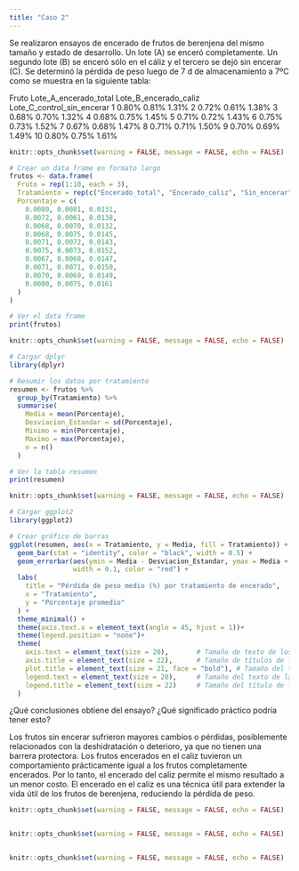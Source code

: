 ```yaml
---
title: "Caso 2"
---
```



Se realizaron ensayos de encerado de frutos de berenjena del mismo tamaño y estado de desarrollo.
Un lote (A) se enceró completamente. Un segundo lote (B) se enceró sólo en el cáliz y el tercero se dejó sin encerar (C).
Se determinó la pérdida de peso luego de 7 d de almacenamiento a 7ºC como se muestra en la siguiente tabla:

Fruto	Lote_A_encerado_total	Lote_B_encerado_caliz	Lote_C_control_sin_encerar
1	0.80%	0.81%	1.31%
2	0.72%	0.61%	1.38%
3	0.68%	0.70%	1.32%
4	0.68%	0.75%	1.45%
5	0.71%	0.72%	1.43%
6	0.75%	0.73%	1.52%
7	0.67%	0.68%	1.47%
8	0.71%	0.71%	1.50%
9	0.70%	0.69%	1.49%
10	0.80%	0.75%	1.61%




```r
knitr::opts_chunk$set(warning = FALSE, message = FALSE, echo = FALSE)

# Crear un data frame en formato largo
frutos <- data.frame(
  Fruto = rep(1:10, each = 3),
  Tratamiento = rep(c("Encerado_total", "Encerado_caliz", "Sin_encerar"), times = 10),
  Porcentaje = c(
    0.0080, 0.0081, 0.0131,
    0.0072, 0.0061, 0.0138,
    0.0068, 0.0070, 0.0132,
    0.0068, 0.0075, 0.0145,
    0.0071, 0.0072, 0.0143,
    0.0075, 0.0073, 0.0152,
    0.0067, 0.0068, 0.0147,
    0.0071, 0.0071, 0.0150,
    0.0070, 0.0069, 0.0149,
    0.0080, 0.0075, 0.0161
  )
)

# Ver el data frame
print(frutos)


```

```r
knitr::opts_chunk$set(warning = FALSE, message = FALSE, echo = FALSE)

# Cargar dplyr
library(dplyr)

# Resumir los datos por tratamiento
resumen <- frutos %>%
  group_by(Tratamiento) %>%
  summarise(
    Media = mean(Porcentaje),
    Desviacion_Estandar = sd(Porcentaje),
    Minimo = min(Porcentaje),
    Maximo = max(Porcentaje),
    n = n()
  )

# Ver la tabla resumen
print(resumen)


```

```r
knitr::opts_chunk$set(warning = FALSE, message = FALSE, echo = FALSE)

# Cargar ggplot2
library(ggplot2)

# Crear gráfico de barras
ggplot(resumen, aes(x = Tratamiento, y = Media, fill = Tratamiento)) +
  geom_bar(stat = "identity", color = "black", width = 0.5) +
  geom_errorbar(aes(ymin = Media - Desviacion_Estandar, ymax = Media + Desviacion_Estandar), 
                width = 0.1, color = "red") +
  labs(
    title = "Pérdida de peso medio (%) por tratamiento de encerado",
    x = "Tratamiento",
    y = "Porcentaje promedio"
  ) +
  theme_minimal() +
  theme(axis.text.x = element_text(angle = 45, hjust = 1))+
  theme(legend.position = "none")+
  theme(
    axis.text = element_text(size = 20),       # Tamaño de texto de los ejes
    axis.title = element_text(size = 22),      # Tamaño de títulos de los ejes
    plot.title = element_text(size = 21, face = "bold"), # Tamaño del título
    legend.text = element_text(size = 20),     # Tamaño del texto de la leyenda (si aplica)
    legend.title = element_text(size = 22)     # Tamaño del título de la leyenda (si aplica)
  )


```

¿Qué conclusiones obtiene del ensayo? ¿Qué significado práctico podría tener esto?

Los frutos sin encerar sufrieron mayores cambios o pérdidas, posiblemente relacionados con la deshidratación o deterioro, ya que no tienen una barrera protectora. Los frutos encerados en el caliz tuvieron un comportamiento prácticamente igual a los frutos completamente encerados. Por lo tanto, el encerado del caliz permite el mismo resultado a un menor costo. El encerado en el caliz es una técnica útil para extender la vida útil de los frutos de berenjena, reduciendo la pérdida de peso.

```r
knitr::opts_chunk$set(warning = FALSE, message = FALSE, echo = FALSE)



```

```r
knitr::opts_chunk$set(warning = FALSE, message = FALSE, echo = FALSE)



```

```r
knitr::opts_chunk$set(warning = FALSE, message = FALSE, echo = FALSE)



```
